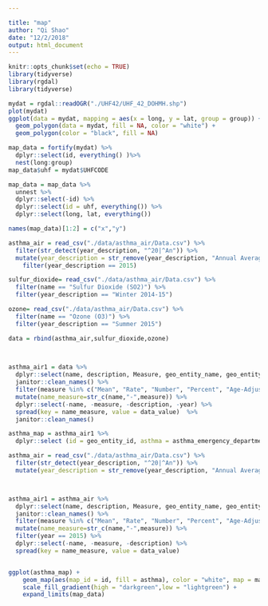 ```yaml
---

title: "map"
author: "Qi Shao"
date: "12/2/2018"
output: html_document
---
```


```r
knitr::opts_chunk$set(echo = TRUE)
library(tidyverse)
library(rgdal)
library(tidyverse)
```


```r
mydat = rgdal::readOGR("./UHF42/UHF_42_DOHMH.shp")
plot(mydat)
ggplot(data = mydat, mapping = aes(x = long, y = lat, group = group)) + 
  geom_polygon(data = mydat, fill = NA, color = "white") +
  geom_polygon(color = "black", fill = NA) 

map_data = fortify(mydat) %>%
  dplyr::select(id, everything() )%>%
  nest(long:group)
map_data$uhf = mydat$UHFCODE

map_data = map_data %>%
  unnest %>%
  dplyr::select(-id) %>%
  dplyr::select(id = uhf, everything()) %>%
  dplyr::select(long, lat, everything())

names(map_data)[1:2] = c("x","y") 
```


```r
asthma_air = read_csv("./data/asthma_air/Data.csv") %>%
  filter(str_detect(year_description, "^20|^An")) %>%
  mutate(year_description = str_remove(year_description, "Annual Average ")) %>%
    filter(year_description == 2015)

sulfur_dioxide= read_csv("./data/asthma_air/Data.csv") %>%
  filter(name == "Sulfur Dioxide (SO2)") %>%
  filter(year_description == "Winter 2014-15")

ozone= read_csv("./data/asthma_air/Data.csv") %>%
  filter(name == "Ozone (O3)") %>%
  filter(year_description == "Summer 2015")

data = rbind(asthma_air,sulfur_dioxide,ozone)
  


asthma_air1 = data %>%
  dplyr::select(name, description, Measure, geo_entity_name, geo_entity_id, year = year_description, data_value) %>%
  janitor::clean_names() %>% 
  filter(measure %in% c("Mean", "Rate", "Number", "Percent", "Age-Adjusted Percent", "Age-Adjusted Rate ")) %>%
  mutate(name_measure=str_c(name,"-",measure)) %>%
  dplyr::select(-name, -measure, -description, -year) %>%
  spread(key = name_measure, value = data_value)  %>%
  janitor::clean_names()

asthma_map = asthma_air1 %>%
  dplyr::select (id = geo_entity_id, asthma = asthma_emergency_department_visits_children_0_to_4_yrs_old_rate)

```

```r
asthma_air = read_csv("./data/asthma_air/Data.csv") %>%
  filter(str_detect(year_description, "^20|^An")) %>%
  mutate(year_description = str_remove(year_description, "Annual Average "))



asthma_air1 = asthma_air %>%
  dplyr::select(name, description, Measure, geo_entity_name, geo_entity_id, year = year_description, data_value) %>%
  janitor::clean_names() %>% 
  filter(measure %in% c("Mean", "Rate", "Number", "Percent", "Age-Adjusted Percent", "Age-Adjusted Rate ")) %>%
  mutate(name_measure=str_c(name,"-",measure)) %>%
  filter(year == 2015) %>%
  dplyr::select(-name, -measure, -description) %>%
  spread(key = name_measure, value = data_value) 



```

```r
ggplot(asthma_map) +
    geom_map(aes(map_id = id, fill = asthma), color = "white", map = map_data) +
    scale_fill_gradient(high = "darkgreen",low = "lightgreen") +
    expand_limits(map_data)

```


